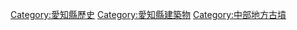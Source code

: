 [[Category:愛知縣歷史|Category:愛知縣歷史]]
[[Category:愛知縣建築物|Category:愛知縣建築物]]
[[Category:中部地方古墳|Category:中部地方古墳]]